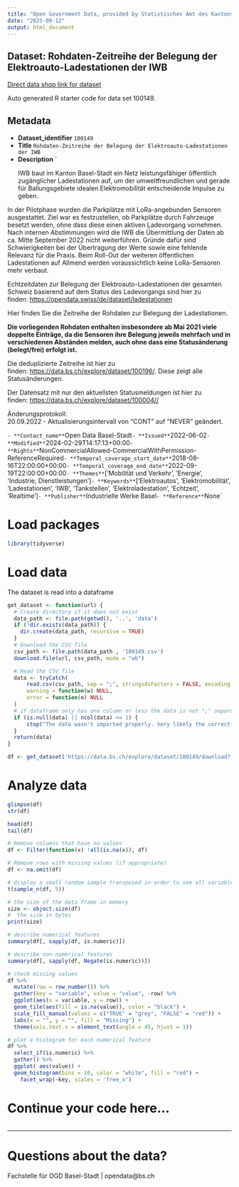 ```yaml
---
title: "Open Government Data, provided by Statistisches Amt des Kantons Basel-Stadt - Fachstelle OGD"
date: "2025-09-12"
output: html_document
---
```


## Dataset: Rohdaten-Zeitreihe der Belegung der Elektroauto-Ladestationen der IWB

[Direct data shop link for dataset](https://data.bs.ch/explore/dataset/100149)

Auto generated R starter code for data set 100149.

## Metadata

- **Dataset_identifier** `100149`
- **Title** `Rohdaten-Zeitreihe der Belegung der Elektroauto-Ladestationen der IWB`
- **Description** `<p>IWB baut im Kanton Basel-Stadt ein Netz leistungsfähiger öffentlich zugänglicher Ladestationen auf, um der umweltfreundlichen und gerade für Ballungsgebiete idealen Elektromobilität entscheidende Impulse zu geben. </p>

<p>In der Pilotphase wurden die Parkplätze mit LoRa-angebunden Sensoren ausgestattet. Ziel war es festzustellen, ob Parkplätze durch Fahrzeuge besetzt werden, ohne dass diese einen aktiven Ladevorgang vornehmen. Nach internen Abstimmungen wird die IWB die Übermittlung der Daten ab ca. Mitte September 2022 nicht weiterführen. Gründe dafür sind Schwierigkeiten bei der Übertragung der Werte sowie eine fehlende Relevanz für die Praxis. Beim Roll-Out der weiteren öffentlichen Ladestationen auf Allmend werden voraussichtlich keine LoRa-Sensoren mehr verbaut.</p>

<p>Echtzeitdaten zur Belegung der Elektroauto-Ladestationen der gesamten Schweiz basierend auf dem Status des Ladevorgangs sind hier zu finden: <a href="https://opendata.swiss/de/dataset/ladestationen" target="_blank">https://opendata.swiss/de/dataset/ladestationen</a></p>

<p>Hier finden Sie die Zeitreihe der Rohdaten zur Belegung der Ladestationen. </p><p><b>Die vorliegenden Rohdaten enthalten insbesondere ab Mai 2021 viele doppelte Einträge, da die Sensoren ihre Belegung jeweils mehrfach und in verschiedenen Abständen melden, auch ohne dass eine Statusänderung (belegt/frei) erfolgt ist. </b></p><p>Die deduplizierte Zeitreihe ist hier zu finden: <a href="https://data.bs.ch/explore/dataset/100196/" target="_blank">https://data.bs.ch/explore/dataset/100196/</a>. Diese zeigt alle Statusänderungen. <a href="https://data.bs.ch/explore/dataset/100196//" target="_blank"></a></p><p>Der Datensatz mit nur den aktuellsten Statusmeldungen ist hier zu finden: <a href="https://data.bs.ch/explore/dataset/100004//" target="_blank">https://data.bs.ch/explore/dataset/100004//</a><a href="https://data.bs.ch/explore/dataset/100004//" target="_blank"></a></p><p>Änderungsprotokoll:<br>20.09.2022 - Aktualisierungsintervall von "CONT" auf "NEVER" geändert.</p>`
- **Contact_name** `Open Data Basel-Stadt`
- **Issued** `2022-06-02`
- **Modified** `2024-02-29T14:17:13+00:00`
- **Rights** `NonCommercialAllowed-CommercialWithPermission-ReferenceRequired`
- **Temporal_coverage_start_date** `2018-08-16T22:00:00+00:00`
- **Temporal_coverage_end_date** `2022-09-19T22:00:00+00:00`
- **Themes** `['Mobilität und Verkehr', 'Energie', 'Industrie, Dienstleistungen']`
- **Keywords** `['Elektroautos', 'Elektromobilität', 'Ladestationen', 'IWB', 'Tankstellen', 'Elektroladestation', 'Echtzeit', 'Realtime']`
- **Publisher** `Industrielle Werke Basel`
- **Reference** `None`


# Load packages

```r

library(tidyverse)
```

# Load data

The dataset is read into a dataframe

```r
get_dataset <- function(url) {
  # Create directory if it does not exist
  data_path <- file.path(getwd(), '..', 'data')
  if (!dir.exists(data_path)) {
    dir.create(data_path, recursive = TRUE)
  }
  # Download the CSV file
  csv_path <- file.path(data_path , '100149.csv')
  download.file(url, csv_path, mode = "wb")

  # Read the CSV file
  data <- tryCatch(
      read.csv(csv_path, sep = ";", stringsAsFactors = FALSE, encoding = "UTF-8"),
      warning = function(w) NULL,
      error = function(e) NULL
  )
  # if dataframe only has one column or less the data is not ";" separated
  if (is.null(data) || ncol(data) <= 1) {
      stop("The data wasn't imported properly. Very likely the correct separator couldn't be found.\nPlease check the dataset manually and adjust the code.")
  }
  return(data)
}
```

```r

df <- get_dataset('https://data.bs.ch/explore/dataset/100149/download?format=csv&timezone=Europe%2FZurich')

```

# Analyze data

```r

glimpse(df)
str(df)

head(df)
tail(df)

```

```r
# Remove columns that have no values
df <- Filter(function(x) !all(is.na(x)), df)

# Remove rows with missing values (if appropriate)
df <- na.omit(df)
```

```r
# display a small random sample transposed in order to see all variables
t(sample_n(df, 5))
```

```r
# the size of the data frame in memory
size <- object.size(df)
#  the size in bytes
print(size)
```

```r
# describe numerical features
summary(df[, sapply(df, is.numeric)])
```

```r
# describe non-numerical features
summary(df[, sapply(df, Negate(is.numeric))])
```

```r
# check missing values
df %>%
  mutate(row = row_number()) %>%
  gather(key = "variable", value = "value", -row) %>%
  ggplot(aes(x = variable, y = row)) +
  geom_tile(aes(fill = is.na(value)), color = "black") +
  scale_fill_manual(values = c("TRUE" = "grey", "FALSE" = "red")) +
  labs(x = "", y = "", fill = "Missing") +
  theme(axis.text.x = element_text(angle = 45, hjust = 1))
```

```r
# plot a histogram for each numerical feature
df %>%
  select_if(is.numeric) %>%
  gather() %>%
  ggplot( aes(value)) +
  geom_histogram(bins = 10, color = "white", fill = "red") +
    facet_wrap(~key, scales = 'free_x')
```

# Continue your code here...

```r

```
------------------------------------------------------------------------

# Questions about the data?

Fachstelle für OGD Basel-Stadt | opendata@bs.ch
